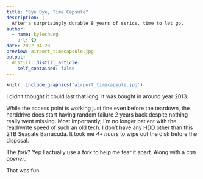 ```yaml
---
title: "Bye Bye, Time Capsule"
description: |
  After a surprisingly durable 8 years of serice, time to let go.
author:
  - name: kylechung
    url: {}
date: 2022-04-23
preview: airport_timecapsule.jpg
output:
  distill::distill_article:
    self_contained: false
---
```


```r
knitr::include_graphics('airport_timecapsule.jpg')
```

I didn't thought it could last that long.
It was bought in around year 2013.

While the access point is working just fine even before the teardown,
the harddrive does start having random failure 2 years back despite nothing really went missing.
Most importantly,
I'm no longer patient with the read/write speed of such an old tech.
I don't have any HDD other than this 2TB Seagate Barracuda.
It took me _4+ hours_ to wipe out the disk before the disposal.

The _fork_?
Yep I actually use a fork to help me tear it apart.
Along with a _can opener_.

That was fun.
